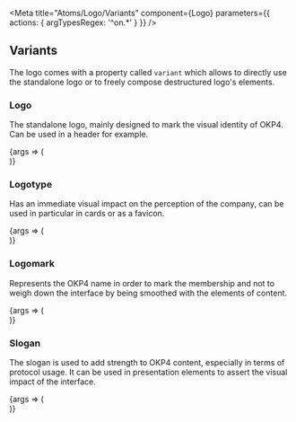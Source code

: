 
<Meta
  title="Atoms/Logo/Variants"
  component={Logo}
  parameters={{
    actions: { argTypesRegex: '^on.*' }
  }}
/>

## Variants

The logo comes with a property called `variant` which allows to directly use the standalone logo or to freely compose destructured logo's elements.

### Logo

The standalone logo, mainly designed to mark the visual identity of OKP4. Can be used in a header for example.

<Canvas>
  <Story
    name="Logo"
    args={{
      variant: 'logo',
      theme: 'light',
      size: 'medium'
    }}
  >
    {args => (
      <div>
        <Logo {...args} />
      </div>
    )}
  </Story>
</Canvas>

### Logotype

Has an immediate visual impact on the perception of the company, can be used in particular in cards or as a favicon.

<Canvas>
  <Story
    name="Logotype"
    args={{
      variant: 'logotype',
      theme: 'light',
      size: 'medium'
    }}
  >
    {args => (
      <div>
        <Logo {...args} />
      </div>
    )}
  </Story>
</Canvas>

### Logomark

Represents the OKP4 name in order to mark the membership and not to weigh down the interface by being smoothed with the elements of content.

<Canvas>
  <Story
    name="Logomark"
    args={{
      variant: 'logomark',
      theme: 'light',
      size: 'medium'
    }}
  >
    {args => (
      <div>
        <Logo {...args} />
      </div>
    )}
  </Story>
</Canvas>

### Slogan

The slogan is used to add strength to OKP4 content, especially in terms of protocol usage. It can be used in presentation elements to assert the visual impact of the interface.

<Canvas>
  <Story
    name="Slogan"
    args={{
      variant: 'slogan',
      theme: 'light',
      size: 'medium'
    }}
  >
    {args => (
      <div>
        <Logo {...args} />
      </div>
    )}
  </Story>
</Canvas>
